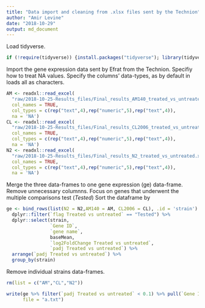 ```yaml
---
title: "Data import and cleaning from .xlsx files sent by the Technion"
author: "Amir Levine"
date: "2018-10-29"
output: md_document
---
```


Load tidyverse.
```r
if (!require(tidyverse)) {install.packages("tidyverse"); library(tidyverse)}
```

Import the gene expression data sent by Efrat from the Technion.
Specifiy how to treat NA values.
Specify the columns' data-types, as by default in loads all as characters.
```r
AM <- readxl::read_excel(
  "raw/2018-10-25-Results_files/Final_results_AM140_treated_vs_untreated_.xlsx", 
  col_names = TRUE, 
  col_types = c(rep("text",4),rep("numeric",5),rep("text",4)), 
  na = 'NA')
CL <- readxl::read_excel(
  "raw/2018-10-25-Results_files/Final_results_CL2006_treated_vs_untreated_.xlsx",
  col_names = TRUE, 
  col_types = c(rep("text",4),rep("numeric",5),rep("text",4)), 
  na = 'NA')
N2 <- readxl::read_excel(
  "raw/2018-10-25-Results_files/Final_results_N2_treated_vs_untreated.xlsx",
  col_names = TRUE, 
  col_types = c(rep("text",4),rep("numeric",5),rep("text",4)), 
  na = 'NA')
```

Merge the three data-frames to one gene expression (ge) data-frame.
Remove unnecessary columnns.
Focus on genes that underwent the multiple comparisons test (*Tested*)
Sort the dataframe by 
```r
ge <- bind_rows(list(N2 = N2,AM140 = AM, CL2006 = CL), .id = 'strain') %>%
  dplyr::filter(`flag Treated vs untreated` == "Tested") %>%
  dplyr::select(strain,
                `Gene ID`,
                `gene name`,
                baseMean,
                `log2FoldChange Treated vs untreated`,
                `padj Treated vs untreated`) %>%
  arrange(`padj Treated vs untreated`) %>%
  group_by(strain)
```

Remove individual strains data-frames.
```r
rm(list = c("AM","CL","N2"))
```


```r
write(ge %>% filter(`padj Treated vs untreated` < 0.1) %>% pull(`Gene ID`) %>% unique(),
      file = "a.txt")
```



